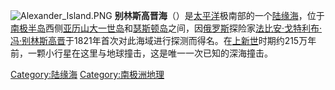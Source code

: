 [[File:Alexander_Island.PNG|thumb]]
'''别林斯高晋海'''（{{lang-ru|Море Беллинсгаузена}}）是[[太平洋|太平洋]]极南部的一个[[陆缘海|陆缘海]]，位于[[南极半岛|南极半岛]]西侧[[亚历山大一世岛|亚历山大一世岛]]和[[瑟斯顿岛|瑟斯顿岛]]之间，因[[俄罗斯|俄罗斯]]探险家[[法比安·戈特利布·冯·别林斯高晋|法比安·戈特利布·冯·别林斯高晋]]于1821年首次对此海域进行探测而得名。在[[上新世|上新世]]时期约215万年前，一颗小行星在这里与地球撞击，这是唯一一次已知的深海撞击。

{{List of seas}}
{{Authority control}}
{{Ocean-stub}}
{{Antarctica-geo-stub}}
[[Category:陆缘海|Category:陆缘海]]
[[Category:南极洲地理|Category:南极洲地理]]